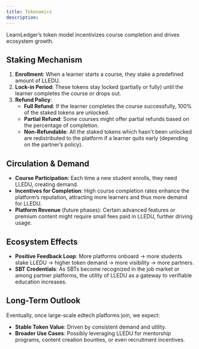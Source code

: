 ```yaml
---
title: Tokenomics
description: 
---
```


LearnLedger’s token model incentivizes course completion and drives ecosystem growth.

## Staking Mechanism

1. **Enrollment**: When a learner starts a course, they stake a predefined amount of LLEDU.  
2. **Lock-in Period**: These tokens stay locked (partially or fully) until the learner completes the course or drops out.  
3. **Refund Policy**: 
   - **Full Refund**: If the learner completes the course successfully, 100% of the staked tokens are unlocked.  
   - **Partial Refund**: Some courses might offer partial refunds based on the percentage of completion.  
   - **Non-Refundable**: All the staked tokens which hasn't been unlocked are redistributed to the platform if a learner quits early (depending on the partner’s policy).

## Circulation & Demand

- **Course Participation**: Each time a new student enrolls, they need LLEDU, creating demand.  
- **Incentives for Completion**: High course completion rates enhance the platform’s reputation, attracting more learners and thus more demand for LLEDU.  
- **Platform Revenue** (future phases): Certain advanced features or premium content might require small fees paid in LLEDU, further driving usage.

## Ecosystem Effects

- **Positive Feedback Loop**: More platforms onboard → more students stake LLEDU → higher token demand → more visibility → more partners.  
- **SBT Credentials**: As SBTs become recognized in the job market or among partner platforms, the utility of LLEDU as a gateway to verifiable education increases.

## Long-Term Outlook

Eventually, once large-scale edtech platforms join, we expect:
- **Stable Token Value**: Driven by consistent demand and utility.  
- **Broader Use Cases**: Possibly leveraging LLEDU for mentorship programs, content creation bounties, or even recruitment incentives.